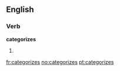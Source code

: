 ==English==

===Verb===
'''categorizes'''

# {{third-person singular of|[[categorize]]}}

[[fr:categorizes]]
[[no:categorizes]]
[[pt:categorizes]]